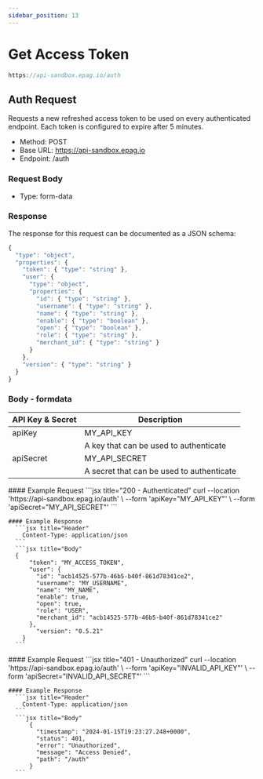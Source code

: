 ```yaml
---
sidebar_position: 13
---
```



# Get Access Token

```jsx
https://api-sandbox.epag.io/auth
```

## Auth Request

Requests a new refreshed access token to be used on every authenticated endpoint. Each token is configured to expire after 5 minutes.

- Method: POST
- Base URL: https://api-sandbox.epag.io
- Endpoint: /auth

### Request Body

- Type: form-data

### Response

The response for this request can be documented as a JSON schema:

```jsx title="json"
{
  "type": "object",
  "properties": {
    "token": { "type": "string" },
    "user": {
      "type": "object",
      "properties": {
        "id": { "type": "string" },
        "username": { "type": "string" },
        "name": { "type": "string" },
        "enable": { "type": "boolean" },
        "open": { "type": "boolean" },
        "role": { "type": "string" },
        "merchant_id": { "type": "string" }
      }
    },
    "version": { "type": "string" }
  }
}
```

### Body - formdata

| API Key & Secret | Description | 
| --------- | ------------- |
| apiKey    | MY_API_KEY    |
|           | A key that can be used to authenticate |
| apiSecret | MY_API_SECRET | 
|           | A secret that can be used to authenticate |

<Tabs>
  <TabItem value="authenticated" label="200 - Authenticated" default>
    #### Example Request
      ```jsx title="200 - Authenticated"
        curl --location 'https://api-sandbox.epag.io/auth' \
        --form 'apiKey="MY_API_KEY"' \
        --form 'apiSecret="MY_API_SECRET"'
      ```
    
    #### Example Response
      ```jsx title="Header"
        Content-Type: application/json
      ``` 
      ```jsx title="Body"
      {
          "token": "MY_ACCESS_TOKEN",
          "user": {
            "id": "acb14525-577b-46b5-b40f-861d78341ce2",
            "username": "MY_USERNAME",
            "name": "MY_NAME",
            "enable": true,
            "open": true,
            "role": "USER",
            "merchant_id": "acb14525-577b-46b5-b40f-861d78341ce2"
          },
            "version": "0.5.21"
        }
      ```      
  </TabItem>
  <TabItem value="unauthorized" label="401 - Unauthorized">
    #### Example Request
      ```jsx title="401 - Unauthorized"
        curl --location 'https://api-sandbox.epag.io/auth' \
        --form 'apiKey="INVALID_API_KEY"' \
        --form 'apiSecret="INVALID_API_SECRET"'
      ```
    
    #### Example Response
      ```jsx title="Header"
        Content-Type: application/json
      ```  
      ```jsx title="Body"
          {
            "timestamp": "2024-01-15T19:23:27.248+0000",
            "status": 401,
            "error": "Unauthorized",
            "message": "Access Denied",
            "path": "/auth"
          }
      ```

  </TabItem>
</Tabs>



